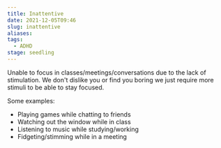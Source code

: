 ```yaml
---
title: Inattentive
date: 2021-12-05T09:46
slug: inattentive
aliases:
tags:
  - ADHD
stage: seedling
---
```



Unable to focus in classes/meetings/conversations due to the lack of stimulation. We don't dislike you or find you boring we just require more stimuli to be able to stay focused.

Some examples:

- Playing games while chatting to friends
- Watching out the window while in class
- Listening to music while studying/working
- Fidgeting/stimming while in a meeting

<StillGrowing />
